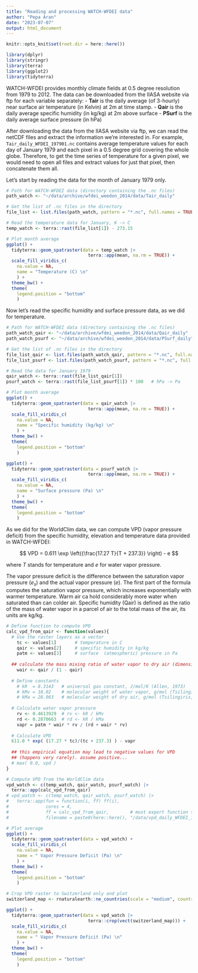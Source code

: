 ```yaml
---
title: "Reading and processing WATCH-WFDEI data"
author: "Pepa Aran"
date: "2023-07-07"
output: html_document
---
```


```r
knitr::opts_knit$set(root.dir = here::here())

library(dplyr)
library(stringr)
library(terra)
library(ggplot2)
library(tidyterra)
```

WATCH-WFDEI provides monthly climate fields at 0.5 degree resolution from 1979 to 2012. 
The data can be downloaded from the IIASA website via ftp for each variable separately:
- **Tair** is the daily average (of 3-hourly) near surface air temperature (in Kelvin) at 2m at time stamp.
- **Qair** is the daily average specific humidity (in kg/kg) at 2m above surface
- **PSurf** is the daily average surface pressure (in hPa) 

After downloading the data from the IIASA website via ftp, we can read the netCDF files and extract the information we're interested in. For example, `Tair_daily_WFDEI_197901.nc` contains average temperature values for each day of January 1979 and each pixel in a 0.5 degree grid covering the whole globe. Therefore, to get the time series of temperature for a given pixel, we would need to open all files and extract values for just that pixel, then concatenate them all.

Let's start by reading the data for the month of January 1979 only.
```r
# Path for WATCH-WFDEI data (directory containing the .nc files)
path_watch <- "~/data/archive/wfdei_weedon_2014/data/Tair_daily"

# Get the list of .nc files in the directory
file_list <- list.files(path_watch, pattern = "*.nc", full.names = TRUE)

# Read the temperature data for January, K -> C
temp_watch <- terra::rast(file_list[1]) - 273.15

# Plot month average
ggplot() +
  tidyterra::geom_spatraster(data = temp_watch |>
                               terra::app(mean, na.rm = TRUE)) +
  scale_fill_viridis_c(
    na.value = NA,
    name = "Temperature (C) \n"
    ) +
  theme_bw() +
  theme(
    legend.position = "bottom"
    )
```

Now let's read the specific humidity and surface pressure data, as we did for temperature.
```r
# Path for WATCH-WFDEI data (directory containing the .nc files)
path_watch_qair <- "~/data/archive/wfdei_weedon_2014/data/Qair_daily"
path_watch_psurf <- "~/data/archive/wfdei_weedon_2014/data/PSurf_daily"

# Get the list of .nc files in the directory
file_list_qair <- list.files(path_watch_qair, pattern = "*.nc", full.names = TRUE)
file_list_psurf <- list.files(path_watch_psurf, pattern = "*.nc", full.names = TRUE)

# Read the data for January 1979
qair_watch <- terra::rast(file_list_qair[1])
psurf_watch <- terra::rast(file_list_psurf[1]) * 100   # hPa -> Pa

# Plot month average
ggplot() +
  tidyterra::geom_spatraster(data = qair_watch |>
                               terra::app(mean, na.rm = TRUE)) +
  scale_fill_viridis_c(
    na.value = NA,
    name = "Specific humidity (kg/kg) \n"
    ) +
  theme_bw() +
  theme(
    legend.position = "bottom"
    )

ggplot() +
  tidyterra::geom_spatraster(data = psurf_watch |>
                               terra::app(mean, na.rm = TRUE)) +
  scale_fill_viridis_c(
    na.value = NA,
    name = "Surface pressure (Pa) \n"
    ) +
  theme_bw() +
  theme(
    legend.position = "bottom"
    )
```

As we did for the WorldClim data, we can compute VPD (vapor pressure deficit) from the specific humidity, elevation and temperature data provided in WATCH-WFDEI:

$$ VPD = 0.611 \exp \left({\frac{17.27 T}{T + 237.3}} \right) - e $$

where $T$ stands for temperature and $e$ for water vapor pressure.

The vapor pressure deficit is the difference between the saturation vapor pressure ($e_s$) and the actual vapor pressure ($e$).
The first part of the formula computes the saturation vapor pressure, which increases exponentially with warmer temperature. Warm air ca hold considerably more water when saturated than can colder air.
Specific humidity (Qair) is defined as the ratio of the mass of water vapor in a parcel of air to the total mass of the air, its units are kg/kg.


```r
# Define function to compute VPD
calc_vpd_from_qair <- function(values){
  # Use the raster layers as a vector
    tc <- values[1]       # temperature in C
    qair <- values[2]     # specific humidity in kg/kg
    patm <- values[3]     # surface  (atmospheric) pressure in Pa
  
  ## calculate the mass mixing ratio of water vapor to dry air (dimensionless)
    wair <- qair / (1 - qair)
    
  # Define constants
    # kR  = 8.3143   # universal gas constant, J/mol/K (Allen, 1973)
    # kMv = 18.02    # molecular weight of water vapor, g/mol (Tsilingiris, 2008)
    # kMa = 28.963   # molecular weight of dry air, g/mol (Tsilingiris, 2008)
    
  # Calculate water vapor pressure 
    rv <- 0.4613929  # rv <- kR / kMv
    rd <- 0.2870663  # rd <- kR / kMa
    vapr = patm * wair * rv / (rd + wair * rv)
  
  # Calculate VPD
  611.0 * exp( (17.27 * tc)/(tc + 237.3) ) - vapr
  
  ## this empirical equation may lead to negative values for VPD
  ## (happens very rarely). assume positive...
  # max( 0.0, vpd )
}

# Compute VPD from the WorldClim data
vpd_watch <- c(temp_watch, qair_watch, psurf_watch) |>
  terra::app(calc_vpd_from_qair)
# vpd_watch <- c(temp_watch, qair_watch, psurf_watch) |>
#   terra::app(fun = function(i, ff) ff(i),
#              cores = 4,
#              ff = calc_vpd_from_qair,        # must export function to the nodes
#              filename = paste0(here::here(), "/data/vpd_daily_WFDEI_197901.tif"))

# Plot average
ggplot() +
  tidyterra::geom_spatraster(data = vpd_watch) +
  scale_fill_viridis_c(
    na.value = NA,
    name = " Vapor Pressure Deficit (Pa) \n"
    ) +
  theme_bw() +
  theme(
    legend.position = "bottom"
    )
```

```r
# Crop VPD raster to Switzerland only and plot
switzerland_map <- rnaturalearth::ne_countries(scale = "medium", country = "Switzerland", returnclass = "sf")

ggplot() +
  tidyterra::geom_spatraster(data = vpd_watch |>
                               terra::crop(vect(switzerland_map))) +
  scale_fill_viridis_c(
    na.value = NA,
    name = " Vapor Pressure Deficit (Pa) \n"
    ) +
  theme_bw() +
  theme(
    legend.position = "bottom"
    )
```

